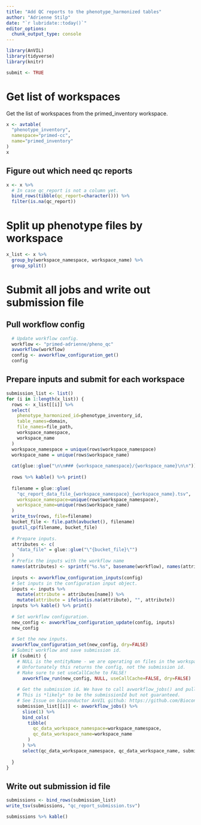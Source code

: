 ```yaml
---
title: "Add QC reports to the phenotype_harmonized tables"
author: "Adrienne Stilp"
date: "`r lubridate::today()`"
editor_options: 
  chunk_output_type: console
---
```


```r
library(AnVIL)
library(tidyverse)
library(knitr)

submit <- TRUE
```

# Get list of workspaces

Get the list of workspaces from the primed_inventory workspace.

```r
x <- avtable(
  "phenotype_inventory",
  namespace="primed-cc",
  name="primed_inventory"
)
x
```

## Figure out which need qc reports

```r
x <- x %>%
  # In case qc_report is not a column yet.
  bind_rows(tibble(qc_report=character())) %>%
  filter(is.na(qc_report))
```

# Split up phenotype files by workspace

```r
x_list <- x %>%
  group_by(workspace_namespace, workspace_name) %>%
  group_split()
```


# Submit all jobs and write out submission file

## Pull workflow config

```r
  # Update workflow config.
  workflow <- "primed-adrienne/pheno_qc"
  avworkflow(workflow)
  config <- avworkflow_configuration_get()
  config  
```

## Prepare inputs and submit for each workspace

```r
submission_list <- list()
for (i in 1:length(x_list)) {
  rows <- x_list[[i]] %>%
  select(
    phenotype_harmonized_id=phenotype_inventory_id,
    table_names=domain,
    file_names=file_path,
    workspace_namespace,
    workspace_name
  )
  workspace_namespace = unique(rows$workspace_namespace)
  workspace_name = unique(rows$workspace_name)
  
  cat(glue::glue("\n\n### {workspace_namespace}/{workspace_name}\n\n"))
  
  rows %>% kable() %>% print()
  
  filename = glue::glue(
    "qc_report_data_file_{workspace_namespace}_{workspace_name}.tsv",
    workspace_namespace=unique(rows$workspace_namespace),
    workspace_name=unique(rows$workspace_name)
  )
  write_tsv(rows, file=filename)
  bucket_file <- file.path(avbucket(), filename)
  gsutil_cp(filename, bucket_file) 
    
  # Prepare inputs.
  attributes <- c(
    "data_file" = glue::glue("\"{bucket_file}\"")
  )
  # Prefix the inputs with the workflow name
  names(attributes) <- sprintf("%s.%s", basename(workflow), names(attributes))
  
  inputs <- avworkflow_configuration_inputs(config)
  # Set inputs in the configuration input object.
  inputs <- inputs %>%
    mutate(attribute = attributes[name]) %>%
    mutate(attribute = ifelse(is.na(attribute), "", attribute))
  inputs %>% kable() %>% print()
  
  # Set workflow configuration.
  new_config <- avworkflow_configuration_update(config, inputs)
  new_config
  
  # Set the new inputs.
  avworkflow_configuration_set(new_config, dry=FALSE)
  # Submit workflow and save submission id.
  if (submit) {
    # NULL is the entityName - we are operating on files in the workspace instead of on a data table.
    # Unfortunately this returns the config, not the submission id.
    # Make sure to set useCallCache to FALSE!
      avworkflow_run(new_config, NULL, useCallCache=FALSE, dry=FALSE)
  
    # Get the submission id. We have to call avworkflow_jobs() and pull the first.
    # This is *likely* to be the submissionId but not guaranteed.
    # See Issue on bioconductor AnVIL github: https://github.com/Bioconductor/AnVIL/issues/102
    submission_list[[i]] <- avworkflow_jobs() %>%
      slice(1) %>%
      bind_cols(
        tibble(
          qc_data_workspace_namespace=workspace_namespace,
          qc_data_workspace_name=workspace_name
        )
      ) %>%
      select(qc_data_workspace_namespace, qc_data_workspace_name, submissionId, everything())
    
  }
}
```

## Write out submission id file

```r
submissions <- bind_rows(submission_list)
write_tsv(submissions, "qc_report_submission.tsv")
```

```r
submissions %>% kable()
```